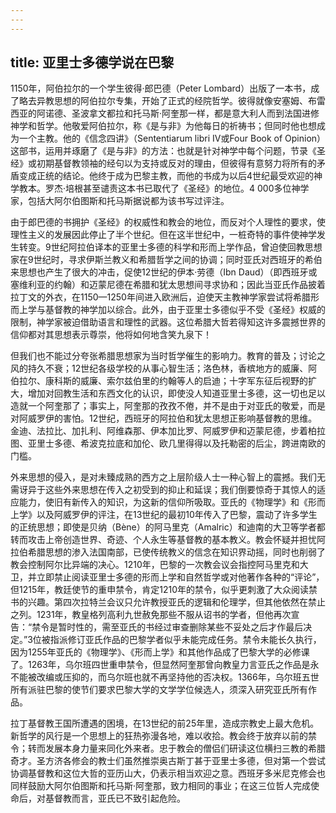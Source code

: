 ```yaml
---
---
---
```

title: 亚里士多德学说在巴黎
---




1150年，阿伯拉尔的一个学生彼得·郎巴德（Peter Lombard）出版了一本书，成了略去异教思想的阿伯拉尔专集，开始了正式的经院哲学。彼得就像安塞姆、布雷西亚的阿诺德、圣波拿文都拉和托马斯·阿奎那一样，都是意大利人而到法国进修神学和哲学。他敬爱阿伯拉尔，称《是与非》为他每日的祈祷书；但同时他也想成为一个主教。他的《信念四讲》（Sententiarum libri IV或Four Book of Opinion）这部书，运用并琢磨了《是与非》的方法：也就是针对神学中每个问题，节录《圣经》或初期基督教领袖的经句以为支持或反对的理由，但彼得有意努力将所有的矛盾变成正统的结论。他终于成为巴黎主教，而他的书成为以后4世纪最受欢迎的神学教本。罗杰·培根甚至谴责这本书已取代了《圣经》的地位。4 000多位神学家，包括大阿尔伯图斯和托马斯据说都为该书写过评注。

由于郎巴德的书拥护《圣经》的权威性和教会的地位，而反对个人理性的要求，使理性主义的发展因此停止了半个世纪。但在这半世纪中，一桩奇特的事件使神学发生转变。9世纪阿拉伯译本的亚里士多德的科学和形而上学作品，曾迫使回教思想家在9世纪时，寻求伊斯兰教义和希腊哲学之间的协调；同时亚氏对西班牙的希伯来思想也产生了很大的冲击，促使12世纪的伊本·劳德（Ibn Daud）（即西班牙或塞维利亚的约翰）和迈蒙尼德在希腊和犹太思想间寻求协和；因此当亚氏作品披着拉丁文的外衣，在1150—1250年间进入欧洲后，迫使天主教神学家尝试将希腊形而上学与基督教的神学加以综合。此外，由于亚里士多德似乎不受《圣经》权威的限制，神学家被迫借助语言和理性的武器。这位希腊大哲若得知这许多震撼世界的信仰都对其思想表示尊崇，他将如何地含笑九泉下！

但我们也不能过分夸张希腊思想家为当时哲学催生的影响力。教育的普及；讨论之风的持久不衰；12世纪各级学校的从事心智生活；洛色林，香槟地方的威廉、阿伯拉尔、康科斯的威廉、索尔兹伯里的约翰等人的启迪；十字军东征后视野的扩大，增加对回教生活和东西文化的认识，即使没人知道亚里士多德，这一切也足以造就一个阿奎那了；事实上，阿奎那的孜孜不倦，并不是由于对亚氏的敬爱，而是对阿威罗伊的害怕。12世纪，西班牙的阿拉伯和犹太思想正影响基督教的思维。金迪、法拉比、加扎利、阿维森那、伊本加比罗、阿威罗伊和迈蒙尼德，步着柏拉图、亚里士多德、希波克拉底和加伦、欧几里得得以及托勒密的后尘，跨进南欧的门槛。

外来思想的侵入，是对未臻成熟的西方之上层阶级人士一种心智上的震撼。我们无需讶异于这些外来思想在传入之初受到的抑止和延误；我们倒要惊奇于其惊人的适应能力，使旧有新传入的知识，为这新的信仰所吸取。亚氏的《物理学》和《形而上学》以及阿威罗伊的评注，在13世纪的最初10年传入了巴黎，震动了许多学生的正统思想；即使是贝纳（Bène）的阿马里克（Amalric）和迪南的大卫等学者都转而攻击上帝创造世界、奇迹、个人永生等基督教的基本教义。教会怀疑并担忧阿拉伯希腊思想的渗入法国南部，已使传统教义的信念在知识界动摇，同时也削弱了教会控制阿尔比异端的决心。1210年，巴黎的一次教会议会指控阿马里克和大卫，并立即禁止阅读亚里士多德的形而上学和自然哲学或对他著作各种的“评论”，但1215年，教廷使节的重申禁令，肯定1210年的禁令，似乎更刺激了大众阅读禁书的兴趣。第四次拉特兰会议只允许教授亚氏的逻辑和伦理学，但其他依然在禁止之列。1231年，教皇格列高利九世赦免那些不服从诏书的学者，但他再次宣告：“禁令是暂时性的，需至亚氏的书经过审查删除某些不妥处之后才作最后决定。”3位被指派修订亚氏作品的巴黎学者似乎未能完成任务。禁令未能长久执行，因为1255年亚氏的《物理学》、《形而上学》和其他作品成了巴黎大学的必修课了。1263年，乌尔班四世重申禁令，但显然阿奎那曾向教皇力言亚氏之作品是永不能被改编或压抑的，而乌尔班也就不再坚持他的否决权。1366年，乌尔班五世所有派驻巴黎的使节们要求巴黎大学的文学学位候选人，须深入研究亚氏所有作品。

拉丁基督教王国所遭遇的困境，在13世纪的前25年里，造成宗教史上最大危机。新哲学的风行是一个思想上的狂热弥漫各地，难以收拾。教会终于放弃以前的禁令；转而发展本身力量来同化外来者。忠于教会的僧侣们研读这位横扫三教的希腊奇才。圣方济各修会的教士们虽然推崇奥古斯丁甚于亚里士多德，但对第一个尝试协调基督教和这位大哲的亚历山大，仍表示相当欢迎之意。西班牙多米尼克修会也同样鼓励大阿尔伯图斯和托马斯·阿奎那，致力相同的事业；在这三位哲人完成使命后，对基督教而言，亚氏已不致引起危险。